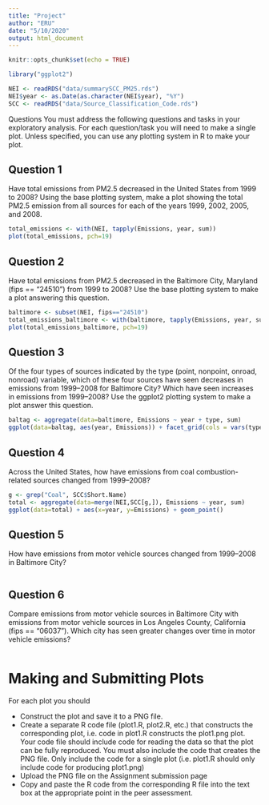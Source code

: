 ```yaml
---
title: "Project"
author: "ERU"
date: "5/10/2020"
output: html_document
---
```


```r
knitr::opts_chunk$set(echo = TRUE)
```
```r
library("ggplot2")
```

```r
NEI <- readRDS("data/summarySCC_PM25.rds")
NEI$year <- as.Date(as.character(NEI$year), "%Y")
SCC <- readRDS("data/Source_Classification_Code.rds")
```
Questions
You must address the following questions and tasks in your exploratory analysis. For each question/task you will need to make a single plot. Unless specified, you can use any plotting system in R to make your plot.

## Question 1
Have total emissions from PM2.5 decreased in the United States from 1999 to 2008? Using the base plotting system, make a plot showing the total PM2.5 emission from all sources for each of the years 1999, 2002, 2005, and 2008.
```r

total_emissions <- with(NEI, tapply(Emissions, year, sum))
plot(total_emissions, pch=19)
```


## Question 2
Have total emissions from PM2.5 decreased in the Baltimore City, Maryland (\color{red}{\verb|fips == "24510"|}fips == "24510") from 1999 to 2008? Use the base plotting system to make a plot answering this question.
```r
baltimore <- subset(NEI, fips=="24510")
total_emissions_baltimore <- with(baltimore, tapply(Emissions, year, sum))
plot(total_emissions_baltimore, pch=19)
```

## Question 3
Of the four types of sources indicated by the type (point, nonpoint, onroad, nonroad) variable, which of these four sources have seen decreases in emissions from 1999–2008 for Baltimore City? Which have seen increases in emissions from 1999–2008? Use the ggplot2 plotting system to make a plot answer this question.
```r
baltag <- aggregate(data=baltimore, Emissions ~ year + type, sum)
ggplot(data=baltag, aes(year, Emissions)) + facet_grid(cols = vars(type)) + geom_point()
```

## Question 4
Across the United States, how have emissions from coal combustion-related sources changed from 1999–2008?
```r
g <- grep("Coal", SCC$Short.Name)
total <- aggregate(data=merge(NEI,SCC[g,]), Emissions ~ year, sum)
ggplot(data=total) + aes(x=year, y=Emissions) + geom_point()
```

## Question 5
How have emissions from motor vehicle sources changed from 1999–2008 in Baltimore City?
```r

```

## Question 6
Compare emissions from motor vehicle sources in Baltimore City with emissions from motor vehicle sources in Los Angeles County, California (\color{red}{\verb|fips == "06037"|}fips == "06037"). Which city has seen greater changes over time in motor vehicle emissions?
```r

```

# Making and Submitting Plots
For each plot you should

- Construct the plot and save it to a PNG file.
- Create a separate R code file (\color{red}{\verb|plot1.R|}plot1.R, \color{red}{\verb|plot2.R|}plot2.R, etc.) that constructs the corresponding plot, i.e. code in plot1.R constructs the plot1.png plot. Your code file should include code for reading the data so that the plot can be fully reproduced. You must also include the code that creates the PNG file. Only include the code for a single plot (i.e. \color{red}{\verb|plot1.R|}plot1.R should only include code for producing \color{red}{\verb|plot1.png|}plot1.png)
- Upload the PNG file on the Assignment submission page
- Copy and paste the R code from the corresponding R file into the text box at the appropriate point in the peer assessment.

